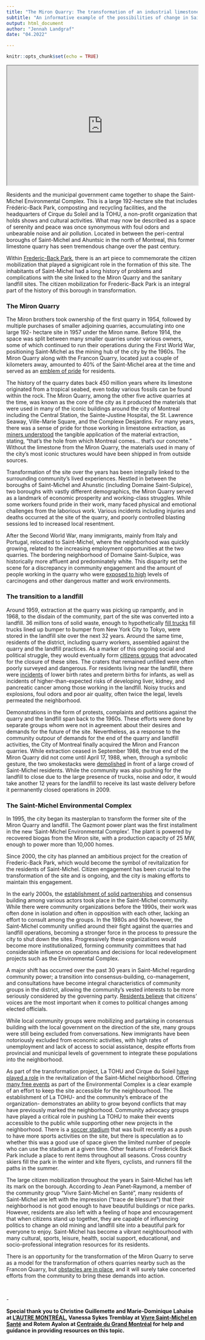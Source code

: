 ```yaml
---
title: "The Miron Quarry: The transformation of an industrial limestone quarry into a flourishing environmental complex"
subtitle: "An informative example of the possibilities of change in Saint-Michel"  
output: html_document
author: "Jennah Landgraf"
date: "04.2022"

---
```


```r
knitr::opts_chunk$set(echo = TRUE)
```

<center>
<iframe width="100%" height="315"
src="https://youtu.be/rNEx7a02hJY">
</iframe>
</center>

<p>Residents and the municipal government came together to shape the Saint-Michel Environmental Complex. This is a large 192-hectare site that includes Frédéric-Back Park, composting and recycling facilities, and the headquarters of Cirque du Soleil and la TOHU, a non-profit organization that holds shows and cultural activities. What may now be described as a space of serenity and peace was once synonymous with foul odors and unbearable noise and air pollution. Located in between the peri-central boroughs of Saint-Michel and Ahuntsic in the north of Montreal, this former limestone quarry has seen tremendous change over the past century.&nbsp;&nbsp;</p>
<p>Within <a href="https://montreal.ca/articles/le-parc-frederic-back-une-metamorphose-unique-18997">Frederic-Back Park</a>, there is an art piece to commemorate the citizen mobilization that played a signigicant role in the formation of this site. The inhabitants of Saint-Michel had a long history of problems and complications with the site linked to the Miron Quarry and the sanitary landfill sites. The citizen mobilization for Frederic-Back Park is an integral part of the history of this borough in transformation.&nbsp;&nbsp;</p>
### The Miron Quarry
<p>The Miron brothers took ownership of the first quarry in 1954, followed by multiple purchases of smaller adjoining quarries, accumulating into one large 192- hectare site in 1957 under the Miron name. Before 1914, the space was split between many smaller quarries under various owners, some of which continued to run their operations during the First World War, positioning Saint-Michel as the mining hub of the city by the 1960s. The Miron Quarry along with the Francon Quarry, located just a couple of kilometers away, amounted to 40% of the Saint-Michel area at the time and served as an <a href="https://vdocuments.pub/la-petite-histoire-de-saint-michel.html">emblem of pride</a> for residents.&nbsp;</p>
<p>The history of the quarry dates back 450 million years where its limestone originated from a tropical seabed, even today various fossils can be found within the rock. The Miron Quarry, among the other five active quarries at the time, was known as the core of the city as it produced the materials that were used in many of the iconic buildings around the city of Montreal including the Central Station, the Sainte-Justine Hospital, the St. Lawrence Seaway, Ville-Marie Square, and the Complexe Desjardins. For many years, there was a sense of pride for those working in limestone extraction, as <a href="https://www.arrondissement.com/eng/tout-get-document/u1224-legendary-quarries-saint-michel">miners understood</a> the tangible application of the material extraction, stating, &ldquo;that&rsquo;s the hole from which Montreal comes... that&rsquo;s our concrete.&rdquo; Without the limestone from the Miron Quarry, the materials used in many of the city’s most iconic structures would have been shipped in from outside sources.&nbsp;&nbsp;</p>
<p>Transformation of the site over the years has been integrally linked to the surrounding community’s lived experiences. Nestled in between the boroughs of Saint-Michel and Ahunstic (including Domaine Saint-Sulpice), two boroughs with vastly different demographics, the Miron Quarry served as a landmark of economic prosperity and working-class struggles. While some workers found pride in their work, many faced physical and emotional challenges from the laborious work. Various incidents including injuries and deaths occurred at the site of the quarry, and poorly controlled blasting sessions led to increased local resentment.&nbsp;</p>
<p>After the Second World War, many immigrants, mainly from Italy and Portugal, relocated to Saint-Michel, where the neighborhood was quickly growing, related to the increasing employment opportunities at the two quarries. The bordering neighborhood of Domaine Saint-Sulpice, was historically more affluent and predominately white. This disparity set the scene for a discrepancy in community engagement and the amount of people working in the quarry who were <a href="https://papyrus.bib.umontreal.ca/xmlui/handle/1866/23757">exposed to high</a> levels of carcinogens and other dangerous matter and work environments.&nbsp;</p>
### The transition to a landfill
<p>Around 1959, extraction at the quarry was picking up rampantly, and in 1968, to the disdain of the community, part of the site was converted into a landfill. 36 million tons of solid waste, enough to hypothetically <a href="https://mitpress.universitypressscholarship.com/view/10.7551/mitpress/9780262034951.001.0001/upso-9780262034951-chapter-003">fill  trucks</a> fill trucks lined up bumper to bumper from New York City to Tokyo, were stored in the landfill site over the next 32 years. Around the same time, residents of the district, including quarry workers, assembled against the quarry and the landfill practices. As a marker of this ongoing social and political struggle, they would eventually form <a href="https://www.vivre-saint-michel.org/">citizens groups</a> that advocated for the closure of these sites. The craters that remained unfilled were often poorly surveyed and dangerous. For residents living near the landfill, there were <a href="https://mural.maynoothuniversity.ie/5057/1/Aoife_Catriona_Drumm_20140620142635.pdf">incidents</a> of lower birth rates and preterm births for infants, as well as incidents of higher-than-expected risks of developing liver, kidney, and pancreatic cancer among those working in the landfill. Noisy trucks and explosions, foul odors and poor air quality, often twice the legal, levels permeated the neighborhood.&nbsp;</p>
<p>Demonstrations in the form of protests, complaints and petitions against the quarry and the landfill span back to the 1960s. These efforts were done by separate groups whom were not in agreement about their desires and demands for the future of the site. Nevertheless, as a response to the community outpour of demands for the end of the quarry and landfill activities, the City of Montreal finally acquired the Miron and Francon quarries. While extraction ceased in September 1986, the true end of the Miron Quarry did not come until April 17, 1988, when, through a symbolic gesture, the two smokestacks were <a href="https://numerique.banq.qc.ca/patrimoine/details/52327/1984845?docref=O68CZ3rUq3q-_yRZs7KCwg">demolished</a> in front of a large crowd of Saint-Michel residents. While the community was also pushing for the landfill to close due to the large presence of trucks, noise and odor, it would take another 12 years for the landfill to receive its last waste delivery before it permanently closed operations in 2009.&nbsp;&nbsp;</p>
### The Saint-Michel Environmental Complex
<p>In 1995, the city began its masterplan to transform the former site of the Miron Quarry and landfill. The Gazmont power plant was the first installment in the new ‘Saint-Michel Environmental Complex’. The plant is powered by recovered biogas from the Miron site, with a production capacity of 25 MW, enough to power more than 10,000 homes.&nbsp;&nbsp;</p>
<p>Since 2000, the city has planned an ambitious project for the creation of Frederic-Back Park, which would become the symbol of revitalization for the residents of Saint-Michel. Citizen engagement has been crucial to the transformation of the site and is ongoing, and the city is making efforts to maintain this engagement.&nbsp;</p>
<p>In the early 2000s, the <a href="https://www.jstor.org/stable/pdf/26195295.pdf">establishment of solid partnerships</a> and consensus building among various actors took place in the Saint-Michel community. While there were community organizations before the 1990s, their work was often done in isolation and often in opposition with each other, lacking an effort to consult among the groups. In the 1980s and 90s however, the Saint-Michel community unified around their fight against the quarries and landfill operations, becoming a stronger force in the process to pressure the city to shut down the sites. Progressively these organizations would become more institutionalized, forming community committees that had considerable influence on operations and decisions for local redevelopment projects such as the Environmental Complex.&nbsp;&nbsp;</p>
<p>A major shift has occurred over the past 30 years in Saint-Michel regarding community power; a transition into consensus-building, co-management, and consultations have become integral characteristics of community groups in the district, allowing the community’s vested interests to be more seriously considered by the governing party. <a href="https://mtltimes.ca/montreal/st-michel-residents-demonstrate-over-cityaes-plans-for-francon-quarry/">Residents believe</a> that citizens’ voices are the most important when it comes to political changes among elected officials.&nbsp;</p>
<p>While local community groups were mobilizing and partaking in consensus building with the local government on the direction of the site, many groups were still being excluded from conversations. New immigrants have been notoriously excluded from economic activities, with high rates of unemployment and lack of access to social assistance, despite efforts from provincial and municipal levels of government to integrate these populations into the neighborhood.&nbsp;</p>
<p>As part of the transformation project, La TOHU and Cirque du Soleil <a href="https://books.google.ca/books?hl=en&amp;lr=&amp;id=UQPQnfKv5w0C&amp;oi=fnd&amp;pg=PA83&amp;dq=miron+limestone+quarry+montreal+resident+experience+community+&amp;ots=-roSwEQyQD&amp;sig=MINI_YbCqs-XIZOhuTlbSLWMXdc#v=onepage&amp;q&amp;f=false">have played a role</a> in the revitalization of the Saint-Michel neighborhood. Offering <a href="https://tohu.ca/en">many free events</a> as part of the Environmental Complex is a clear example of an effort to keep the site accessible for the neighbourhood. The establishment of La TOHU- and the community’s embrace of the organization- demonstrates an ability to grow beyond conflicts that may have previously marked the neighborhood. Community advocacy groups have played a critical role in pushing La TOHU to make their events accessible to the public while supporting other new projects in the neighborhood. There is a <a href="https://www.reminetwork.com/articles/a-look-at-montreals-new-soccer-stadium-design/">soccer stadium</a> that was built recently as a push to have more sports activities on the site, but there is speculation as to whether this was a good use of space given the limited number of people who can use the stadium at a given time. Other features of Frederick Back Park include a place to rent items throughout all seasons. Cross country skiers fill the park in the winter and kite flyers, cyclists, and runners fill the paths in the summer.&nbsp;&nbsp;</p>
<p>The large citizen mobilization throughout the years in Saint-Michel has left its mark on the borough. According to Jean Panet-Raymond, a member of the community group “Vivre Saint-Michel en Santé”, many residents of Saint-Michel are left with the impression (“trace de blessure”) that their neighborhood is not good enough to have beautiful buildings or nice parks. However, residents are also left with a feeling of hope and encouragement that when citizens stand up together, they are capable of influencing politics to change an old mining and landfill site into a beautiful park for everyone to enjoy. Saint-Michel has become a vibrant neighbourhood with many cultural, sports, leisure, health, social support, educational, and socio-professional integration resources for its residents.&nbsp;</p>
<p>There is an opportunity for the transformation of the Miron Quarry to serve as a model for the transformation of others quarries nearby such as the Francon Quarry, but <a href="https://mtltimes.ca/montreal/st-michel-residents-demonstrate-over-cityaes-plans-for-francon-quarry/">obstacles are in place</a>, and it will surely take concerted efforts from the community to bring these demands into action.&nbsp;</p>
<p>&nbsp;</p>
<p>-&nbsp;</p>
<p><strong>Special thank you to Christine Guillemette and Marie-Dominique Lahaise at </strong><a href="http://www.autremontreal.com"><strong>L&rsquo;AUTRE MONTR&Eacute;AL</strong></a><strong>, Vanessa Sykes Tremblay at </strong><a href="https://www.vivre-saint-michel.org/"><strong>Vivre Saint-Michel en Sant&eacute;</strong></a><strong> and Rotem Ayalon at </strong><a href="https://www.centraide-mtl.org/"><strong>Centraide du Grand Montr&eacute;al</strong></a><strong> for help and guidance in providing resources on this topic.&nbsp;</strong>&nbsp;</p>

